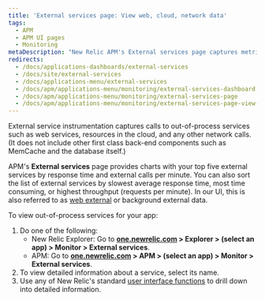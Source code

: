 ```yaml
---
title: 'External services page: View web, cloud, network data'
tags:
  - APM
  - APM UI pages
  - Monitoring
metaDescription: "New Relic APM's External services page captures metric details about out-of-process services such as web services, cloud resources, or other network calls."
redirects:
  - /docs/applications-dashboards/external-services
  - /docs/site/external-services
  - /docs/applications-menu/external-services
  - /docs/apm/applications-menu/monitoring/external-services-dashboard
  - /docs/apm/applications-menu/monitoring/external-services-page
  - /docs/apm/applications-menu/monitoring/external-services-page-view-web-cloud-network-data
---
```


External service instrumentation captures calls to out-of-process services such as web services, resources in the cloud, and any other network calls. (It does not include other first class back-end components such as MemCache and the database itself.)

APM's **External services** page provides charts with your top five external services by response time and external calls per minute. You can also sort the list of external services by slowest average response time, most time consuming, or highest throughput (requests per minute). In our UI, this is also referred to as [web external](/docs/using-new-relic/welcome-new-relic/get-started/glossary#web-external) or background external data.

To view out-of-process services for your app:

1. Do one of the following:
   * New Relic Explorer: Go to **[one.newrelic.com](https://one.newrelic.com) > Explorer > (select an app) > Monitor > External services**.
   * APM: Go to **[one.newrelic.com](https://one.newrelic.com) > APM > (select an app) > Monitor > External services**.
2. To view detailed information about a service, select its name.
3. Use any of New Relic's standard [user interface functions](/docs/using-new-relic/user-interface-functions/view-your-data/standard-page-functions) to drill down into detailed information.
